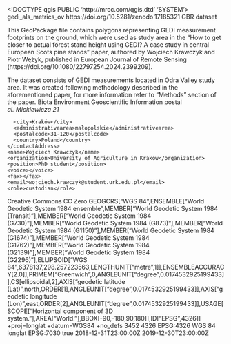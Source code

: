 <!DOCTYPE qgis PUBLIC 'http://mrcc.com/qgis.dtd' 'SYSTEM'>
<qgis version="3.44.2-Solothurn">
  <identifier>gedi_als_metrics_ov</identifier>
  <parentidentifier>https://doi.org/10.5281/zenodo.17185321</parentidentifier>
  <language>GBR</language>
  <type>dataset</type>
  <title>Odra Valley GEDI L2A measurements with calculated ALS point cloud reference metrics</title>
  <abstract>This GeoPackage file contains polygons representing GEDI measurement footprints on the ground, which were used as study area in the "How to get closer to actual forest stand height using GEDI? A case study in central European Scots pine stands" paper, authored by Wojciech Krawczyk and Piotr Wężyk, published in European Journal of Remote Sensing (https://doi.org/10.1080/22797254.2024.2399209). 

The dataset consists of GEDI measurements located in Odra Valley study area. It was created following methodology described in the aforementioned paper, for more information refer to "Methods" section of the paper.</abstract>
  <keywords vocabulary="gmd:topicCategory">
    <keyword>Biota</keyword>
    <keyword>Environment</keyword>
    <keyword>Geoscientific Information</keyword>
  </keywords>
  <contact>
    <contactAddress>
      <type>postal</type>
      <address>al. Mickiewicza 21</address>
      <city>Kraków</city>
      <administrativearea>małopolskie</administrativearea>
      <postalcode>31-120</postalcode>
      <country>Poland</country>
    </contactAddress>
    <name>Wojciech Krawczyk</name>
    <organization>University of Agriculture in Krakow</organization>
    <position>PhD student</position>
    <voice></voice>
    <fax></fax>
    <email>wojciech.krawczyk@student.urk.edu.pl</email>
    <role>custodian</role>
  </contact>
  <links>
    <link name="journal paper" format="" mimeType="" type="WWW:LINK" description="Journal paper where this dataset is used" url="https://doi.org/10.1080/22797254.2024.2399209" size=""/>
  </links>
  <dates>
    <date value="2024-04-12T00:00:00" type="Created"/>
    <date value="2024-09-12T00:00:00" type="Published"/>
  </dates>
  <fees></fees>
  <license>Creative Commons CC Zero</license>
  <encoding></encoding>
  <crs>
    <spatialrefsys nativeFormat="Wkt">
      <wkt>GEOGCRS["WGS 84",ENSEMBLE["World Geodetic System 1984 ensemble",MEMBER["World Geodetic System 1984 (Transit)"],MEMBER["World Geodetic System 1984 (G730)"],MEMBER["World Geodetic System 1984 (G873)"],MEMBER["World Geodetic System 1984 (G1150)"],MEMBER["World Geodetic System 1984 (G1674)"],MEMBER["World Geodetic System 1984 (G1762)"],MEMBER["World Geodetic System 1984 (G2139)"],MEMBER["World Geodetic System 1984 (G2296)"],ELLIPSOID["WGS 84",6378137,298.257223563,LENGTHUNIT["metre",1]],ENSEMBLEACCURACY[2.0]],PRIMEM["Greenwich",0,ANGLEUNIT["degree",0.0174532925199433]],CS[ellipsoidal,2],AXIS["geodetic latitude (Lat)",north,ORDER[1],ANGLEUNIT["degree",0.0174532925199433]],AXIS["geodetic longitude (Lon)",east,ORDER[2],ANGLEUNIT["degree",0.0174532925199433]],USAGE[SCOPE["Horizontal component of 3D system."],AREA["World."],BBOX[-90,-180,90,180]],ID["EPSG",4326]]</wkt>
      <proj4>+proj=longlat +datum=WGS84 +no_defs</proj4>
      <srsid>3452</srsid>
      <srid>4326</srid>
      <authid>EPSG:4326</authid>
      <description>WGS 84</description>
      <projectionacronym>longlat</projectionacronym>
      <ellipsoidacronym>EPSG:7030</ellipsoidacronym>
      <geographicflag>true</geographicflag>
    </spatialrefsys>
  </crs>
  <extent>
    <spatial dimensions="2" miny="51.22631690899999768" minz="0" crs="EPSG:4326" minx="16.38766716099999954" maxy="51.38899143999999808" maxx="16.5577028420000012" maxz="0"/>
    <temporal>
      <period>
        <start>2018-12-31T23:00:00Z</start>
        <end>2019-12-30T23:00:00Z</end>
      </period>
    </temporal>
  </extent>
</qgis>
